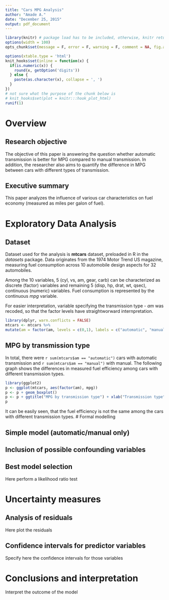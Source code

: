 ```yaml
---
title: "Cars MPG Analysis"
author: "Amade A."
date: "December 25, 2015"
output: pdf_document
---
```

```r
library(knitr) # package load has to be included, otherwise, knitr returns error
options(width = 100)
opts_chunk$set(message = F, error = F, warning = F, comment = NA, fig.align = 'center', dpi = 100, tidy = F, cache.path = '.cache/', fig.path = 'fig/')

options(xtable.type = 'html')
knit_hooks$set(inline = function(x) {
  if(is.numeric(x)) {
    round(x, getOption('digits'))
  } else {
    paste(as.character(x), collapse = ', ')
  }
})
# not sure what the purpose of the chunk below is
# knit_hooks$set(plot = knitr:::hook_plot_html)
runif(1)
```
# Overview

## Research objective

The objective of this paper is answering the question whether automatic transmission is better for MPG compared to manual transmission. In addition, the researcher also aims to quantify the difference in MPG between cars with different types of transmission.

## Executive summary

This paper analyzes the influence of various car characteristics on fuel economy (measured as miles per galon of fuel). 

# Exploratory Data Analysis

## Dataset

Dataset used for the analysis is **mtcars** dataset, preloaded in R in the *datasets* package. Data originates from the 1974 Motor Trend US magazine, measuring fuel consumption across 10 automobile design aspects for 32 automobiles.

Among the 10 variables, 5 (cyl, vs, am, gear, carb) can be characterized as discrete (factor) variables and remaining 5 (disp, hp, drat, wt, qsec), continuous (numeric) variables. Fuel consumption is represented by the continuous *mpg* variable.

For easier interpretation, variable specifying the transmission type - *am* was recoded, so that the factor levels have straightworward internpretation.

```r
library(dplyr, warn.conflicts = FALSE)
mtcars <- mtcars %>%
mutate(am = factor(am, levels = c(0,1), labels = c("automatic", "manual")))
```

## MPG by transmission type

In total, there were `r sum(mtcars$am == "automatic")` cars with automatic transmission and `r sum(mtcars$am == "manual")` with manual.
The following graph shows the differences in measured fuel efficiency among cars with different transmission types.

```r
library(ggplot2)
p <- ggplot(mtcars, aes(factor(am), mpg))
p <- p + geom_boxplot()
p <- p + ggtitle("MPG by transmission type") + xlab("Transmission type") + ylab("MPG")
p
```

It can be easily seen, that the fuel efficiency is not the same among the cars with different transmission types. 
# Formal modelling

## Simple model (automatic/manual only)

## Inclusion of possible confounding variables

## Best model selection

Here perform a likelihood ratio test

# Uncertainty measures

## Analysis of residuals

Here plot the residuals

## Confidence intervals for predictor variables

Specify here the confidence intervals for those variables

# Conclusions and interpretation

Interpret the outcome of the model


